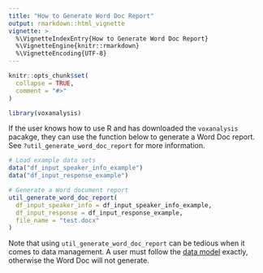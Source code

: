```yaml
---
title: "How to Generate Word Doc Report"
output: rmarkdown::html_vignette
vignette: >
  %\VignetteIndexEntry{How to Generate Word Doc Report}
  %\VignetteEngine{knitr::rmarkdown}
  %\VignetteEncoding{UTF-8}
---
```


```r
knitr::opts_chunk$set(
  collapse = TRUE,
  comment = "#>"
)
```

```r
library(voxanalysis)
```

If the user knows how to use R and has downloaded the `voxanalysis` pacakge, they can use the function below to generate a Word Doc report. See `?util_generate_word_doc_report` for more information.

```r
# Load example data sets
data("df_input_speaker_info_example")
data("df_input_response_example")

# Generate a Word document report
util_generate_word_doc_report(
  df_input_speaker_info = df_input_speaker_info_example,
  df_input_response = df_input_response_example,
  file_name = "test.docx"
)

```

Note that using `util_generate_word_doc_report` can be tedious when it comes to data management. A user must follow the [data model](https://free-state-analytics.github.io/voxanalysis/articles/datamodel.html) exactly, otherwise the Word Doc will not generate.
